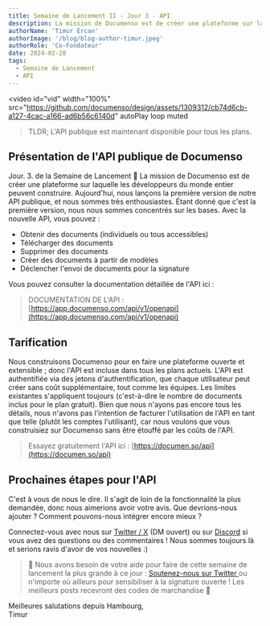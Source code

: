 ```yaml
---
title: Semaine de Lancement II - Jour 3 - API
description: La mission de Documenso est de créer une plateforme sur laquelle les développeurs du monde entier peuvent construire. Aujourd'hui, nous lançons la première version de notre API publique, incluse dans tous les plans !
authorName: 'Timur Ercan'
authorImage: '/blog/blog-author-timur.jpeg'
authorRole: 'Co-Fondateur'
date: 2024-02-28
tags:
  - Semaine de Lancement
  - API
---
```


<video
  id="vid"
  width="100%"
  src="https://github.com/documenso/design/assets/1309312/cb74d6cb-a127-4cac-a166-ad6b56c6140d"
  autoPlay
  loop
  muted
></video>

> TLDR; L'API publique est maintenant disponible pour tous les plans.

## Présentation de l'API publique de Documenso

Jour. 3. de la Semaine de Lancement 🎉 La mission de Documenso est de créer une plateforme sur laquelle les développeurs du monde entier peuvent construire. Aujourd'hui, nous lançons la première version de notre API publique, et nous sommes très enthousiastes. Étant donné que c'est la première version, nous nous sommes concentrés sur les bases. Avec la nouvelle API, vous pouvez :

- Obtenir des documents (individuels ou tous accessibles)
- Télécharger des documents
- Supprimer des documents
- Créer des documents à partir de modèles
- Déclencher l'envoi de documents pour la signature

Vous pouvez consulter la documentation détaillée de l'API ici :

> DOCUMENTATION DE L'API : [https://app.documenso.com/api/v1/openapi](https://app.documenso.com/api/v1/openapi)

## Tarification

Nous construisons Documenso pour en faire une plateforme ouverte et extensible ; donc l'API est incluse dans tous les plans actuels. L'API est authentifiée via des jetons d'authentification, que chaque utilisateur peut créer sans coût supplémentaire, tout comme les équipes. Les limites existantes s'appliquent toujours (c'est-à-dire le nombre de documents inclus pour le plan gratuit). Bien que nous n'ayons pas encore tous les détails, nous n'avons pas l'intention de facturer l'utilisation de l'API en tant que telle (plutôt les comptes l'utilisant), car nous voulons que vous construisiez sur Documenso sans être étouffé par les coûts de l'API.

> Essayez gratuitement l'API ici : [https://documen.so/api](https://documen.so/api)

## Prochaines étapes pour l'API

C'est à vous de nous le dire. Il s'agit de loin de la fonctionnalité la plus demandée, donc nous aimerions avoir votre avis. Que devrions-nous ajouter ? Comment pouvons-nous intégrer encore mieux ?

Connectez-vous avec nous sur [Twitter / X](https://twitter.com/eltimuro) (DM ouvert) ou sur [Discord](https://documen.so/discord) si vous avez des questions ou des commentaires ! Nous sommes toujours là et serions ravis d'avoir de vos nouvelles :)

> 🚨 Nous avons besoin de votre aide pour faire de cette semaine de lancement la plus grande à ce jour : <a href="https://twitter.com/intent/tweet?text=C'est la Semaine de Lancement de @Documenso Jour 3 ! L'API publique est là 👀 Découvrez cela ici https://documen.so/day3"> Soutenez-nous sur Twitter </a> ou n'importe où ailleurs pour sensibiliser à la signature ouverte ! Les meilleurs posts recevront des codes de marchandise 👀

Meilleures salutations depuis Hambourg,\
Timur
